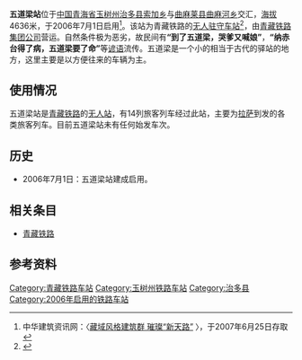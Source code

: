 '''五道梁站'''位于[[中国|中国]][[青海省|青海省]][[玉树藏族自治州|玉树州]][[治多县|治多县]][[索加乡|索加乡]]与[[曲麻莱县|曲麻莱县]][[曲麻河乡|曲麻河乡]]交汇，[[海拔|海拔]]4636米，于2006年7月1日启用<ref name="r1">中华建筑资讯网：〈[http://www.rpccn.com/news/33/200673162447.htm 藏域风格建筑群 璀璨“新天路”] {{Wayback|url=http://www.rpccn.com/news/33/200673162447.htm |date=20070930190113 }}〉，于2007年6月25日存取</ref>。该站为青藏铁路的[[无人站|无人驻守车站]]<ref>{{Cite book|title=天路 天路 天路|last=张荣大著|first=|publisher=拉萨：西藏人民出版社|year=2015.12|isbn=978-7-223-04957-3|location=|pages=173}}</ref>，由[[青藏铁路集团公司|青藏铁路集团公司]]营运。自然条件极为恶劣，故民间有'''“到了五道梁，哭爹又喊娘”'''，'''“纳赤台得了病，五道梁要了命”'''等[[谚语|谚语]]流传。五道梁是一个小的相当于古代的驿站的地方，这里主要是以方便往来的车辆为主。

==使用情况==
五道梁站是[[青藏铁路|青藏铁路]]的[[无人站|无人站]]，有14列旅客列车经过此站，主要为[[拉萨站|拉萨]]到发的各类旅客列车。目前五道梁站未有任何始发车次。

==历史==
*2006年7月1日：五道梁站建成启用。

==相关条目==
*[[青藏铁路|青藏铁路]]

==参考资料==
{{Reflist|2}}

{{青藏铁路}}

[[Category:青藏铁路车站|Category:青藏铁路车站]]
[[Category:玉树州铁路车站|Category:玉树州铁路车站]]
[[Category:治多县|Category:治多县]]
[[Category:2006年启用的铁路车站|Category:2006年启用的铁路车站]]


{{铁路车站小作品}}
{{China-rail-stub}}
